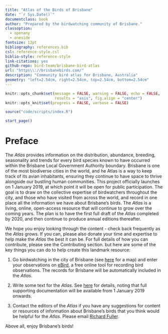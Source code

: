 ```yaml
---
title: "Atlas of the Birds of Brisbane"
date: "`r Sys.Date()`"
documentclass: book
author: "Prepared by the birdwatching community of Brisbane."
classoption:
  - openany
  - oneside
fontsize: 12pt
bibliography: references.bib
csl: reference-style.csl
biblio-style: reference-style
link-citations: yes
github-repo: bird-team/brisbane-bird-atlas
url: "https\\://brisbanebirds.com/"
description: "Community bird atlas for Brisbane, Australia"
geometry: "left=2.54cm, right=2.54cm, top=2.54cm, bottom=2.54cm"
---
```


```r
knitr::opts_chunk$set(message = FALSE, warning = FALSE, echo = FALSE,
                      results = "asis", fig.align = "center")
knitr::opts_knit$set(progress = FALSE, verbose = FALSE)
```

```r
source("code/scripts/index.R")
```

```r
start_page()
```

# Preface

The _Atlas_ provides information on the distribution, abundance, breeding, seasonality and trends for every bird species known to have occurred within the Brisbane Local Government Authority boundary. Brisbane is one of the most biodiverse cities in the world, and he Atlas is a way to keep track of its avian inhabitants, ensuring they continue to have space to thrive alongside our bustling human communities. This project officially launches on 1 January 2019, at which point it will be open for public participation. The goal is to draw on the collective expertise of birdwatchers throughout the city, and those who have visited from across the world, and record in one place all the information we have about Brisbane's birds. The _Atlas_ is a living, online, open-access resource that will continue to grow over the coming years. The plan is to have the first full draft of the _Atlas_ completed by 2020, and then continue to produce annual editions thereafter.

We hope you enjoy looking through the content - check back frequently as the _Atlas_ grows. If you can, please also donate your time and expertise to help make the _Atlas_ the best it can be. For full details of how you can contribute, please see the Contributing section. but here are some of the key things you can do to help create this landmark resource:

1. Go birdwatching in the city of Brisbane (see [here](http://www.dlgrma.qld.gov.au/resources/map/reform/brisbane-map.pdf) for a map) and enter your observations on [eBird](http://www.ebird.org), a free online tool for recording bird observations. The records for Brisbane will be automatically included in the _Atlas_.

2. Write some text for the _Atlas_. See [here](https://github.com/bird-team/brisbane-bird-atlas/wiki/Frequently-asked-questions#how-can-i-contribute-to-this-atlas) for details, noting that full supporting documentation will be available from 1 January 2019 onwards.

3. Contact the editors of the _Atlas_ if you have any suggestions for content or resources of information about Brisbane's birds that you think would be helpful for the _Atlas_. Please email [Richard Fuller](mailto:r.fuller@uq.edu.au).

Above all, enjoy Brisbane's birds!
